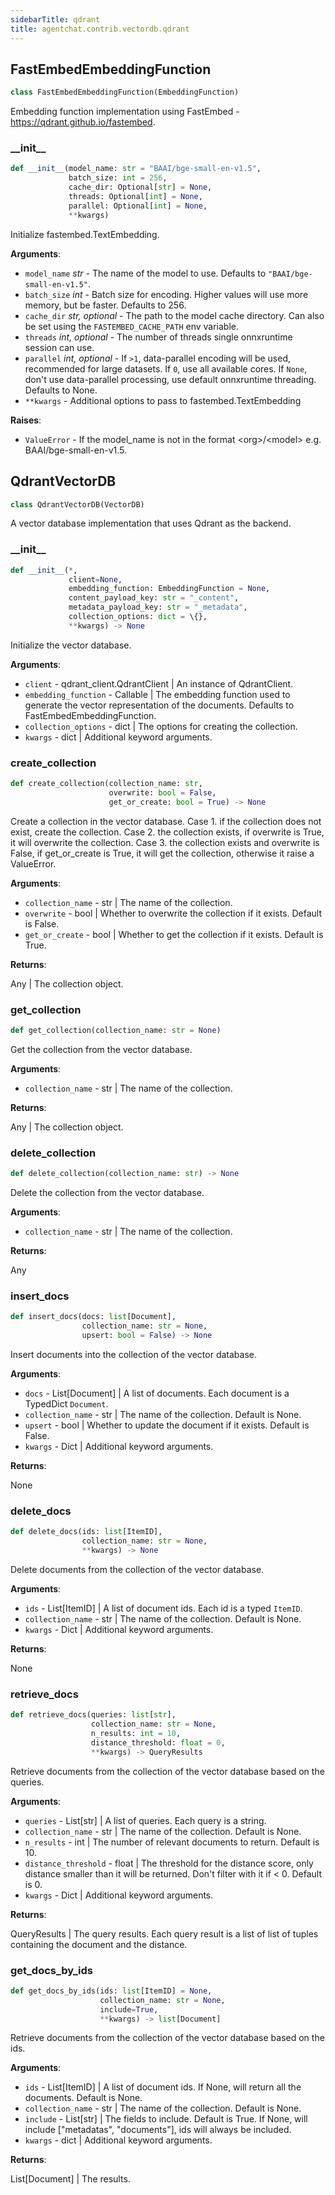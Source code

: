 ```yaml
---
sidebarTitle: qdrant
title: agentchat.contrib.vectordb.qdrant
---
```


## FastEmbedEmbeddingFunction

```python
class FastEmbedEmbeddingFunction(EmbeddingFunction)
```

Embedding function implementation using FastEmbed - https://qdrant.github.io/fastembed.

### \_\_init\_\_

```python
def __init__(model_name: str = "BAAI/bge-small-en-v1.5",
             batch_size: int = 256,
             cache_dir: Optional[str] = None,
             threads: Optional[int] = None,
             parallel: Optional[int] = None,
             **kwargs)
```

Initialize fastembed.TextEmbedding.

**Arguments**:

- `model_name` _str_ - The name of the model to use. Defaults to `"BAAI/bge-small-en-v1.5"`.
- `batch_size` _int_ - Batch size for encoding. Higher values will use more memory, but be faster.                                        Defaults to 256.
- `cache_dir` _str, optional_ - The path to the model cache directory.                                       Can also be set using the `FASTEMBED_CACHE_PATH` env variable.
- `threads` _int, optional_ - The number of threads single onnxruntime session can use.
- `parallel` _int, optional_ - If `>1`, data-parallel encoding will be used, recommended for large datasets.                                      If `0`, use all available cores.                                      If `None`, don't use data-parallel processing, use default onnxruntime threading.                                      Defaults to None.
- `**kwargs` - Additional options to pass to fastembed.TextEmbedding

**Raises**:

- `ValueError` - If the model_name is not in the format \<org>/\<model> e.g. BAAI/bge-small-en-v1.5.

## QdrantVectorDB

```python
class QdrantVectorDB(VectorDB)
```

A vector database implementation that uses Qdrant as the backend.

### \_\_init\_\_

```python
def __init__(*,
             client=None,
             embedding_function: EmbeddingFunction = None,
             content_payload_key: str = "_content",
             metadata_payload_key: str = "_metadata",
             collection_options: dict = \{},
             **kwargs) -> None
```

Initialize the vector database.

**Arguments**:

- `client` - qdrant_client.QdrantClient | An instance of QdrantClient.
- `embedding_function` - Callable | The embedding function used to generate the vector representation
  of the documents. Defaults to FastEmbedEmbeddingFunction.
- `collection_options` - dict | The options for creating the collection.
- `kwargs` - dict | Additional keyword arguments.

### create\_collection

```python
def create_collection(collection_name: str,
                      overwrite: bool = False,
                      get_or_create: bool = True) -> None
```

Create a collection in the vector database.
Case 1. if the collection does not exist, create the collection.
Case 2. the collection exists, if overwrite is True, it will overwrite the collection.
Case 3. the collection exists and overwrite is False, if get_or_create is True, it will get the collection,
otherwise it raise a ValueError.

**Arguments**:

- `collection_name` - str | The name of the collection.
- `overwrite` - bool | Whether to overwrite the collection if it exists. Default is False.
- `get_or_create` - bool | Whether to get the collection if it exists. Default is True.
  

**Returns**:

  Any | The collection object.

### get\_collection

```python
def get_collection(collection_name: str = None)
```

Get the collection from the vector database.

**Arguments**:

- `collection_name` - str | The name of the collection.
  

**Returns**:

  Any | The collection object.

### delete\_collection

```python
def delete_collection(collection_name: str) -> None
```

Delete the collection from the vector database.

**Arguments**:

- `collection_name` - str | The name of the collection.
  

**Returns**:

  Any

### insert\_docs

```python
def insert_docs(docs: list[Document],
                collection_name: str = None,
                upsert: bool = False) -> None
```

Insert documents into the collection of the vector database.

**Arguments**:

- `docs` - List[Document] | A list of documents. Each document is a TypedDict `Document`.
- `collection_name` - str | The name of the collection. Default is None.
- `upsert` - bool | Whether to update the document if it exists. Default is False.
- `kwargs` - Dict | Additional keyword arguments.
  

**Returns**:

  None

### delete\_docs

```python
def delete_docs(ids: list[ItemID],
                collection_name: str = None,
                **kwargs) -> None
```

Delete documents from the collection of the vector database.

**Arguments**:

- `ids` - List[ItemID] | A list of document ids. Each id is a typed `ItemID`.
- `collection_name` - str | The name of the collection. Default is None.
- `kwargs` - Dict | Additional keyword arguments.
  

**Returns**:

  None

### retrieve\_docs

```python
def retrieve_docs(queries: list[str],
                  collection_name: str = None,
                  n_results: int = 10,
                  distance_threshold: float = 0,
                  **kwargs) -> QueryResults
```

Retrieve documents from the collection of the vector database based on the queries.

**Arguments**:

- `queries` - List[str] | A list of queries. Each query is a string.
- `collection_name` - str | The name of the collection. Default is None.
- `n_results` - int | The number of relevant documents to return. Default is 10.
- `distance_threshold` - float | The threshold for the distance score, only distance smaller than it will be
  returned. Don't filter with it if \< 0. Default is 0.
- `kwargs` - Dict | Additional keyword arguments.
  

**Returns**:

  QueryResults | The query results. Each query result is a list of list of tuples containing the document and
  the distance.

### get\_docs\_by\_ids

```python
def get_docs_by_ids(ids: list[ItemID] = None,
                    collection_name: str = None,
                    include=True,
                    **kwargs) -> list[Document]
```

Retrieve documents from the collection of the vector database based on the ids.

**Arguments**:

- `ids` - List[ItemID] | A list of document ids. If None, will return all the documents. Default is None.
- `collection_name` - str | The name of the collection. Default is None.
- `include` - List[str] | The fields to include. Default is True.
  If None, will include ["metadatas", "documents"], ids will always be included.
- `kwargs` - dict | Additional keyword arguments.
  

**Returns**:

  List[Document] | The results.

